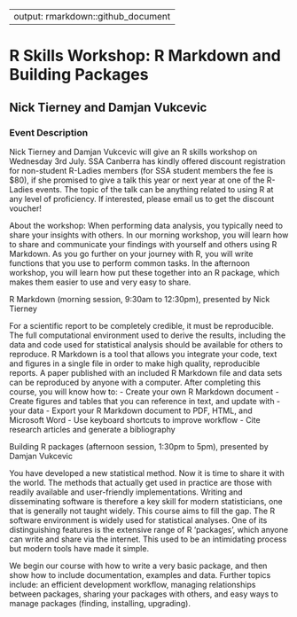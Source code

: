 
---
output: rmarkdown::github_document
---

<!-- README.md is generated from README.Rmd. Please edit that file -->

# R Skills Workshop: R Markdown and Building Packages
## Nick Tierney and Damjan Vukcevic

### Event Description

Nick Tierney and Damjan Vukcevic will give an R skills workshop on Wednesday 3rd July. SSA Canberra has kindly offered discount registration for non-student R-Ladies members (for SSA student members the fee is $80), if she promised to give a talk this year or next year at one of the R-Ladies events. The topic of the talk can be anything related to using R at any level of proficiency. If interested, please email us to get the discount voucher!

About the workshop:
When performing data analysis, you typically need to share your insights with others. In our morning workshop, you will learn how to share and communicate your findings with yourself and others using R Markdown. As you go further on your journey with R, you will write functions that you use to perform common tasks. In the afternoon workshop, you will learn how put these together into an R package, which makes them easier to use and very easy to share.

R Markdown (morning session, 9:30am to 12:30pm), presented by Nick Tierney

For a scientific report to be completely credible, it must be reproducible. The full computational environment used to derive the results, including the data and code used for statistical analysis should be available for others to reproduce. R Markdown is a tool that allows you integrate your code, text and figures in a single file in order to make high quality, reproducible reports. A paper published with an included R Markdown file and data sets can be reproduced by anyone with a computer. After completing this course, you will know how to:
- Create your own R Markdown document
- Create figures and tables that you can reference in text, and update with - your data
- Export your R Markdown document to PDF, HTML, and Microsoft Word
- Use keyboard shortcuts to improve workflow
- Cite research articles and generate a bibliography

Building R packages (afternoon session, 1:30pm to 5pm), presented by Damjan Vukcevic

You have developed a new statistical method. Now it is time to share it with the world. The methods that actually get used in practice are those with readily available and user-friendly implementations. Writing and disseminating software is therefore a key skill for modern statisticians, one that is generally not taught widely. This course aims to fill the gap. The R software environment is widely used for statistical analyses. One of its distinguishing features is the extensive range of R ‘packages’, which anyone can write and share via the internet. This used to be an intimidating process but modern tools have made it simple.

We begin our course with how to write a very basic package, and then show how to include documentation, examples and data. Further topics include: an efficient development workflow, managing relationships between packages, sharing your packages with others, and easy ways to manage packages (finding, installing, upgrading).